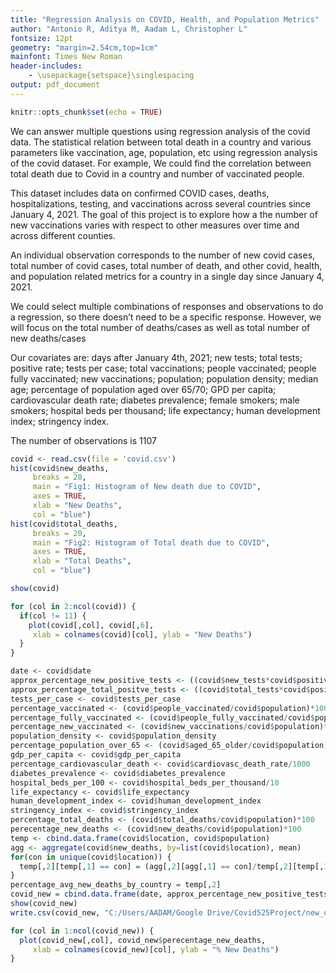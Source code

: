 ```yaml
---
title: "Regression Analysis on COVID, Health, and Population Metrics"
author: "Antonio R, Aditya M, Aadam L, Christopher L"
fontsize: 12pt
geometry: "margin=2.54cm,top=1cm"
mainfont: Times New Roman
header-includes:
    - \usepackage{setspace}\singlespacing
output: pdf_document
---
```


```r
knitr::opts_chunk$set(echo = TRUE)
```

We can answer multiple questions using regression analysis of the covid data.
The statistical relation between total death in a country and various parameters like vaccination, age, population, etc using regression analysis of the covid dataset.
For example, We could find the correlation between total death due to Covid in a country and number of vaccinated people.

This dataset includes data on confirmed COVID cases, deaths, hospitalizations, testing, and vaccinations across
several countries since January 4, 2021. The goal of this project is to explore how a the number of new vaccinations
varies with respect to other measures over time and across different counties.
  
An individual observation corresponds to the number of new covid cases, total number of covid cases, total number of death, and
other covid, health, and population related metrics for a country in a single day since January 4, 2021. 
  
We could select multiple combinations of responses and observations to do a regression, so there doesn't need to be a specific response. However, we will focus on the total number of deaths/cases as well as total number of new deaths/cases
  
Our covariates are: days after January 4th, 2021; new tests; total tests; positive rate; tests per case; total vaccinations; people vaccinated; people fully vaccinated; new vaccinations; population; population density; median age; percentage of population aged over 65/70; GPD per capita; cardiovascular death rate; diabetes prevalence; female smokers; male smokers; hospital beds per thousand; life expectancy; human development index; stringency index.

The number of observations is 1107

```r
covid <- read.csv(file = 'covid.csv')
hist(covid$new_deaths, 
     breaks = 20,
     main = "Fig1: Histogram of New death due to COVID",
     axes = TRUE,
     xlab = "New Deaths",
     col = "blue")
hist(covid$total_deaths, 
     breaks = 20,
     main = "Fig2: Histogram of Total death due to COVID",
     axes = TRUE,
     xlab = "Total Deaths",
     col = "blue")
```
```r
show(covid)
```

```r
for (col in 2:ncol(covid)) {
  if(col != 11) {
    plot(covid[,col], covid[,6],
     xlab = colnames(covid)[col], ylab = "New Deaths")
  }
}
```

```r
date <- covid$date
approx_percentage_new_positive_tests <- ((covid$new_tests*covid$positive_rate)/covid$population)*100
approx_percentage_total_positve_tests <- ((covid$total_tests*covid$positive_rate)/covid$population)*100
tests_per_case <- covid$tests_per_case
percentage_vaccinated <- (covid$people_vaccinated/covid$population)*100
percentage_fully_vaccinated <- (covid$people_fully_vaccinated/covid$population)*100
percentage_new_vaccinated <- (covid$new_vaccinations/covid$population)*100
population_density <- covid$population_density
percentage_population_over_65 <- (covid$aged_65_older/covid$population)*100
gdp_per_capita <- covid$gdp_per_capita
percentage_cardiovascular_death <- covid$cardiovasc_death_rate/1000
diabetes_prevalence <- covid$diabetes_prevalence
hospital_beds_per_100 <- covid$hospital_beds_per_thousand/10
life_expectancy <- covid$life_expectancy
human_development_index <- covid$human_development_index
stringency_index <- covid$stringency_index
percentage_total_deaths <- (covid$total_deaths/covid$population)*100
perecentage_new_deaths <- (covid$new_deaths/covid$population)*100
temp <- cbind.data.frame(covid$location, covid$population)
agg <- aggregate(covid$new_deaths, by=list(covid$location), mean)
for(con in unique(covid$location)) {
  temp[,2][temp[,1] == con] = (agg[,2][agg[,1] == con]/temp[,2][temp[,1] == con][1])*100
}
percentage_avg_new_deaths_by_country = temp[,2]
covid_new = cbind.data.frame(date, approx_percentage_new_positive_tests, approx_percentage_total_positve_tests, tests_per_case, percentage_vaccinated, percentage_fully_vaccinated, percentage_new_vaccinated, population_density, percentage_population_over_65, gdp_per_capita, percentage_cardiovascular_death, diabetes_prevalence, hospital_beds_per_100, life_expectancy, human_development_index, stringency_index, percentage_avg_new_deaths_by_country, percentage_total_deaths, perecentage_new_deaths)
show(covid_new)
write.csv(covid_new, "C:/Users/AADAM/Google Drive/Covid525Project/new_covid.csv",row.names= FALSE)
```

```r
for (col in 1:ncol(covid_new)) {
  plot(covid_new[,col], covid_new$perecentage_new_deaths,
     xlab = colnames(covid_new)[col], ylab = "% New Deaths")
}
```